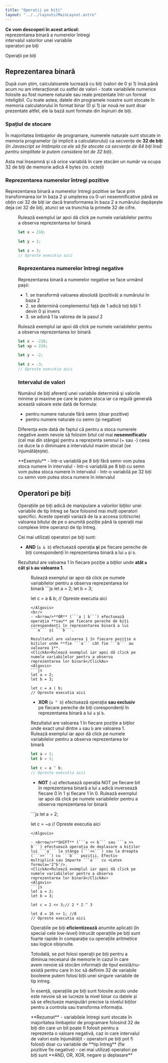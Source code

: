 ```yaml
---
title: "Operații pe biți"
layout: "../../layouts/MainLayout.astro"
---
```



<Box knowledge>
<strong>Ce vom descoperi în acest articol:</strong>
<br/><Check/>reprezentarea binară a numerelor întregi
<br/><Check/>intervalul valorilor unei variabile
<br/><Check/>operatori pe biți
</Box>

<h0>Operații pe biți</h0>

## Reprezentarea binară

După cum știm, calculatoarele lucrează cu biți (valori de 0 și 1) însă până acum nu am interacționat cu astfel de valori - toate variabilele numerice folosite au fost numere naturale sau reale prezentate într-un format inteligibil. Cu toate astea, datele din programele noastre sunt stocate în memoria calculatorului în format binar (0 și 1) iar nouă ne sunt doar prezentate altfel, ele la bază sunt formate din înșiruiri de biți.

### Spațiul de stocare

În majoritatea limbajelor de programare, numerele naturale sunt stocate in memoria programelor (și implicit a calculatorului) ca secvențe de **32 de biți** (*în Javascript se întâmpla ca ele să fie stocate ca secvențe de 64 biți însă pentru simplitate le putem considera tot de 32 biți*). 

Asta mai înseamnă și că orice variabilă în care stocăm un număr va ocupa 32 de biți de memorie adică 4 bytes (*ro. octeți*)

### Reprezentarea numerelor întregi pozitive

Reprezentarea binară a numerelor întregi pozitive se face prin transformarea lor în baza 2 și umplerea cu 0-uri nesemnificative până se obțin cei 32 de biți iar dacă transformarea în baza 2 a numărului depășește deja cei 32 de biți, atunci se va trunchia la primele 32 de cifre.

<Figure src="../assets/imgs/bin_nr.png" caption="Reprezentarea binară a valorii 210 intr-o variabilă"/>

<ClickAv>Rulează exemplul iar apoi dă click pe numele variabilelor pentru a observa reprezentarea lor binară</ClickAv>
<Algovis>
```js
let x = 210;

let y = 2;

let z = 3;
// Opreste executia aici
```
</Algovis>

### Reprezentarea numerelor întregi negative

Reprezentarea binară a numerelor negative se face urmând pașii:
- <Arrow/>1. se transformă valoarea absolută (pozitivă) a numărului în baza 2
- <Arrow/>2. se determină complementul față de 1 adică toți biții 1 devin 0 și invers
- <Arrow/>3. se adună 1 la valorea de la pasul 2

<ClickAv>Rulează exemplul iar apoi dă click pe numele variabilelor pentru a observa reprezentarea lor binară</ClickAv>
<Algovis>
```js
let x = -210;
let xp = 210;

let y = -2;

let z = -3;
// Opreste executia aici
```
</Algovis>

### Intervalul de valori
Numărul de biți aferenți unei variabile determină și valorile minime și maxime pe care le putem stoca iar ca regulă generală această valoare este dată de formula:
- <Arrow/>pentru numere naturale fără semn (doar pozitive) <Latex formula='[0, 2^{n}-1]' />
- <Arrow/>pentru numere naturale cu semn (și negative) <Latex formula='[-2^{n-1}, 2^{n-1}-1]' />

Diferența este dată de faptul că pentru a stoca numerele negative avem nevoie să folosim bitul cel mai **nesemnificativ** (cel mai din stânga) pentru a reprezenta semnul (+ sau -) ceea ce duce la o diminuare a intervalulul maxim stocat (se înjumătățește).

<Box info>
**Exemplu**
- într-o variabilă pe 8 biți fără semn vom putea stoca numere în intervalul <Latex formula='[0, 255]' />
- într-o variabilă pe 8 biți cu semn vom putea stoca numere în intervalul <Latex formula='[-128, 127]' />
- într-o variabilă pe 32 biți cu semn vom putea stoca numere în intervalul <Latex formula='[-2147483647-1, 2147483647]' /> 
</Box>

## Operatori pe biți

Operațiile pe biți adică de manipulare a valorilor biților unei variabile de tip întreg se face folosind mai mulți operatori specifici. Aceste operații variază de la a accesa (citi/scrie) valoarea bitului de pe o anumită poziție până la operații mai complexe între operanzi de tip întreg.

Cei mai utilizați operatori pe biți sunt:

- <Arrow/>**AND** (```a & b```) efectuează operația **și** pe fiecare pereche de biți corespondenți în reprezentarea binară a lui ```a``` și ```b```.

Rezultatul are valoarea 1 în fiecare poziție a biților unde **atât ```a``` cât și ```b``` au valoarea 1**.
<Figure src="../assets/imgs/bin_and.png" caption="Operația & asupra variabilelor a și b"/>
<ClickAv>Rulează exemplul iar apoi dă click pe numele variabilelor pentru a observa reprezentarea lor binară</ClickAv>
<Algovis>
```js
let a = 2;
let b = 3;

let c = a & b;
// Opreste executia aici
```
</Algovis>
<br/>
- <Arrow/>**OR** (```a | b```) efectuează operația **sau** pe fiecare pereche de biți corespondenți în reprezentarea binară a lui ```a``` și ```b```. 

Rezultatul are valoarea 1 în fiecare poziție a biților unde **fie ```a``` cât fie ```b``` au valoarea 1**.
<ClickAv>Rulează exemplul iar apoi dă click pe numele variabilelor pentru a observa reprezentarea lor binară</ClickAv>
<Algovis>
```js
let a = 2;
let b = 3;

let c = a | b;
// Opreste executia aici
```
</Algovis>

- <Arrow/>**XOR** (```a ^ b```) efectuează operația **sau exclusiv** pe fiecare pereche de biți corespondenți în reprezentarea binară a lui ```a``` și ```b```.

Rezultatul are valoarea 1 în fiecare poziție a biților unde exact unul dintre ```a``` sau ```b``` are valoarea 1.
<ClickAv>Rulează exemplul iar apoi dă click pe numele variabilelor pentru a observa reprezentarea lor binară</ClickAv>
<Algovis>
```js
let a = 2;
let b = 3;

let c = a ^ b;
// Opreste executia aici
```
</Algovis>

- <Arrow/>**NOT** (```~a```) efectuează operația NOT pe fiecare bit în reprezentarea binară a lui ```a``` adică inversează fiecare 0 în 1 și fiecare 1 în 0.
<ClickAv>Rulează exemplul iar apoi dă click pe numele variabilelor pentru a observa reprezentarea lor binară</ClickAv>
<Algovis>
```js
let a = 2;

let c = ~a
// Opreste executia aici
```
</Algovis>

- <Arrow/>**SHIFT** (```a << b``` sau ```a >> b```) efectuează operația de deplasare a biților lui ```a``` la stânga (```<<```) sau la dreapta (```>>```) cu ```b``` poziții. Efectiv multiplică sau împarte ```a``` cu <Latex formula='2^b'/>.
<ClickAv>Rulează exemplul iar apoi dă click pe numele variabilelor pentru a observa reprezentarea lor binară</ClickAv>
<Algovis>
```js
let a = 2;
let b = 3;

let c = 2 << 3;// 2 * 2 ^ 3

let d = 16 >> 1; //8
// Opreste executia aici
```
</Algovis>

Operațiile pe biți **eficientizează** anumite aplicații (în special cele *low-level*) întrucât operațiile pe biți sunt foarte rapide în comparație cu operațiile aritmetice sau logice obișnuite. 

Totodată, se pot folosi operații pe biți pentru a diminua necesarul de memorie în cazul în care avem nevoie să stocăm informații de tipul există/nu-există pentru care în loc să definim 32 de variabile booleene putem folosi biții unei singure variabile de tip intreg. 

În esență, operațiile pe biți sunt folosite acolo unde este nevoie să se lucreze la nivel binar cu datele și să se efectueze manipulări precise la nivelul biților pentru a controla sau transforma informația.

<Box attention>
**Rezumat**
 - <Arrow/>variabilele întregi sunt stocate în majoritatea limbajelor de programare folosind 32 de biți din care un bit poate fi folosit pentru a reprezenta o valoare negativă, caz in care intervalul de valori este înjumătățit
 - <Arrow/>operatorii pe biți pot fi folosiți doar cu variabile de **tip întreg** (fie pozitive fie negative)
 - <Arrow/>cei mai utilizați operatori pe biți sunt **AND, OR, XOR, negare și deplasare**
</Box>